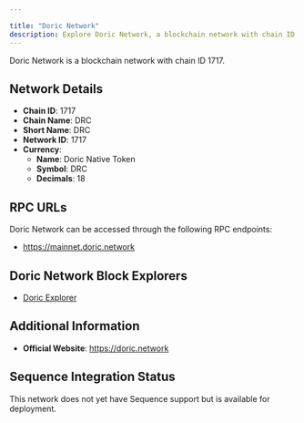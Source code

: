 ```yaml
---

title: "Doric Network"
description: Explore Doric Network, a blockchain network with chain ID 1717. Learn about its native currency, Doric Native Token, and how to interact with the network.
---
```




Doric Network is a blockchain network with chain ID 1717.

## Network Details

- **Chain ID**: 1717
- **Chain Name**: DRC
- **Short Name**: DRC
- **Network ID**: 1717
- **Currency**: 
  - **Name**: Doric Native Token
  - **Symbol**: DRC
  - **Decimals**: 18

## RPC URLs

Doric Network can be accessed through the following RPC endpoints:

- https://mainnet.doric.network

## Doric Network Block Explorers

- [Doric Explorer](https://explorer.doric.network)

## Additional Information

- **Official Website**: https://doric.network

## Sequence Integration Status

This network does not yet have Sequence support but is available for deployment.
